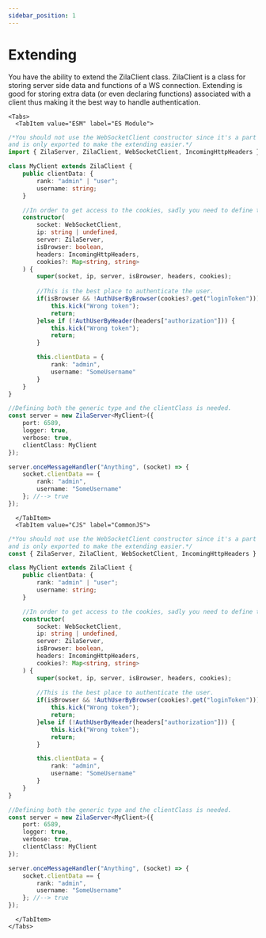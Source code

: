 ```yaml
---
sidebar_position: 1
---
```


# Extending

You have the ability to extend the ZilaClient class.
ZilaClient is a class for storing server side data and functions of a WS connection.
Extending is good for storing extra data (or even declaring functions) associated with a client thus making it the best way to handle authentication. 

```mdx-code-block
<Tabs>
  <TabItem value="ESM" label="ES Module">
```
```ts
/*You should not use the WebSocketClient constructor since it's a part of the `ws` npm package,
and is only exported to make the extending easier.*/
import { ZilaServer, ZilaClient, WebSocketClient, IncomingHttpHeaders } from "zilaws-server";

class MyClient extends ZilaClient {
    public clientData: {
        rank: "admin" | "user";
        username: string;
    }

    //In order to get access to the cookies, sadly you need to define the constructor by hand.
    constructor(
        socket: WebSocketClient,
        ip: string | undefined,
        server: ZilaServer,
        isBrowser: boolean,
        headers: IncomingHttpHeaders,
        cookies?: Map<string, string>
    ) {
        super(socket, ip, server, isBrowser, headers, cookies);
        
        //This is the best place to authenticate the user.
        if(isBrowser && !AuthUserByBrowser(cookies?.get("loginToken"))) {
            this.kick("Wrong token");
            return;
        }else if (!AuthUserByHeader(headers["authorization"])) {
            this.kick("Wrong token");
            return;
        }

        this.clientData = {
            rank: "admin",
            username: "SomeUsername"
        }
    }
}

//Defining both the generic type and the clientClass is needed.
const server = new ZilaServer<MyClient>({
    port: 6589,
    logger: true,
    verbose: true,
    clientClass: MyClient
});

server.onceMessageHandler("Anything", (socket) => {
    socket.clientData == {
        rank: "admin",
        username: "SomeUsername"
    }; //--> true
});
```

```mdx-code-block 
  </TabItem>
  <TabItem value="CJS" label="CommonJS">
```
```ts
/*You should not use the WebSocketClient constructor since it's a part of the `ws` npm package,
and is only exported to make the extending easier.*/
const { ZilaServer, ZilaClient, WebSocketClient, IncomingHttpHeaders } = require("zilaws-server");

class MyClient extends ZilaClient {
    public clientData: {
        rank: "admin" | "user";
        username: string;
    }

    //In order to get access to the cookies, sadly you need to define the constructor by hand.
    constructor(
        socket: WebSocketClient,
        ip: string | undefined,
        server: ZilaServer,
        isBrowser: boolean,
        headers: IncomingHttpHeaders,
        cookies?: Map<string, string>
    ) {
        super(socket, ip, server, isBrowser, headers, cookies);
        
        //This is the best place to authenticate the user.
        if(isBrowser && !AuthUserByBrowser(cookies?.get("loginToken"))) {
            this.kick("Wrong token");
            return;
        }else if (!AuthUserByHeader(headers["authorization"])) {
            this.kick("Wrong token");
            return;
        }

        this.clientData = {
            rank: "admin",
            username: "SomeUsername"
        }
    }
}

//Defining both the generic type and the clientClass is needed.
const server = new ZilaServer<MyClient>({
    port: 6589,
    logger: true,
    verbose: true,
    clientClass: MyClient
});

server.onceMessageHandler("Anything", (socket) => {
    socket.clientData == {
        rank: "admin",
        username: "SomeUsername"
    }; //--> true
});
```
```mdx-code-block
  </TabItem>
</Tabs>
```